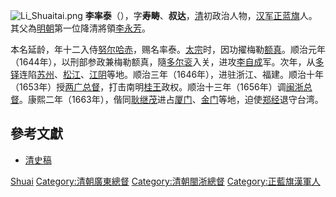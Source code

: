 [[File:Li_Shuaitai.png|thumb]]
'''李率泰'''（{{bd|？||1666年||L李}}），字'''寿畴'''、'''叔达'''，[[清|清]]初政治人物，[[汉军|汉军]][[正蓝旗|正蓝旗]]人。其父為[[明朝|明朝]]第一位降清將領[[李永芳|李永芳]]。

本名延龄，年十二入侍[[努尔哈赤|努尔哈赤]]，赐名率泰。[[皇太極|太宗]]时，因功擢梅勒[[额真|额真]]。顺治元年（1644年），以刑部参政兼梅勒额真，隨[[多尔衮|多尔衮]]入关，进攻[[李自成|李自成]]军。次年，从[[多铎|多铎]]连陷[[苏州|苏州]]、[[松江|松江]]、[[江阴|江阴]]等地。顺治三年（1646年），进驻浙江、福建。顺治十年（1653年）授[[两广总督|两广总督]]，打击南明[[桂王|桂王]]政权。顺治十三年（1656年）调[[闽浙总督|闽浙总督]]。康熙二年（1663年），偕同[[耿继茂|耿继茂]]进占[[厦门|厦门]]、[[金门|金门]]等地，迫使[[郑经|郑经]]退守台湾。

== 參考文獻 ==
* [[清史稿|清史稿]]

{{start box}}
{{s-before|[[佟養甲|佟養甲]]}}
{{s-title|[[兩廣總督|廣東總督]]|任職期間：1653年7月12日－1656年3月16日}}
{{s-after|[[王国光_(清朝官員)|王國光]]}}
{{end box}}

{{Authority control}}
{{DEFAULTSORT:Li李}}
[[Category:李姓|Shuai]]
[[Category:清朝廣東總督|Category:清朝廣東總督]]
[[Category:清朝閩浙總督|Category:清朝閩浙總督]]
[[Category:正藍旗漢軍人|Category:正藍旗漢軍人]]